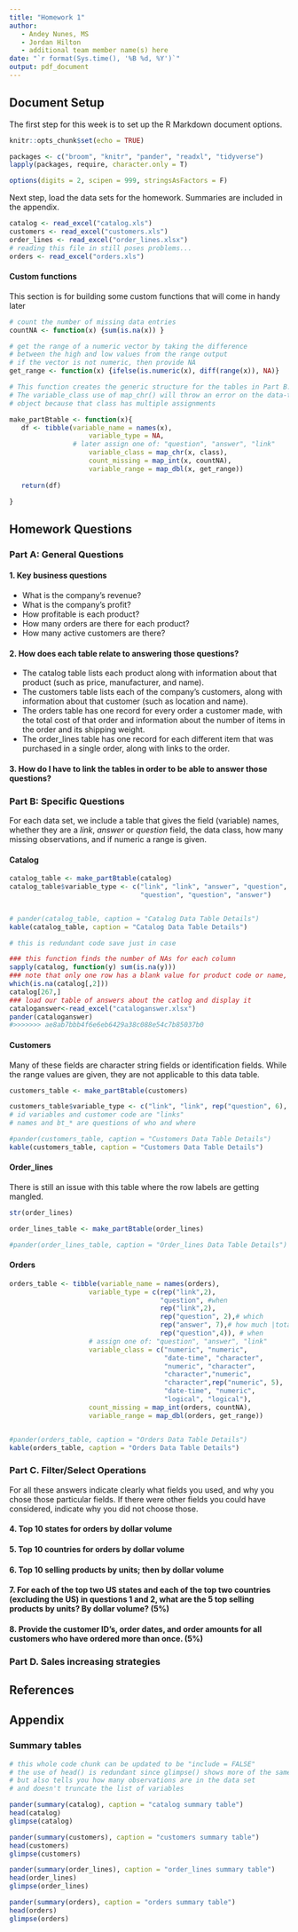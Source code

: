 ```yaml
---
title: "Homework 1"
author:
   - Andey Nunes, MS
   - Jordan Hilton
   - additional team member name(s) here
date: "`r format(Sys.time(), '%B %d, %Y')`"
output: pdf_document
---
```


## Document Setup
The first step for this week is to set up the R Markdown document options.
```r
knitr::opts_chunk$set(echo = TRUE)

packages <- c("broom", "knitr", "pander", "readxl", "tidyverse")
lapply(packages, require, character.only = T)

options(digits = 2, scipen = 999, stringsAsFactors = F)
```

Next step, load the data sets for the homework. Summaries are included in the appendix.

```r
catalog <- read_excel("catalog.xls")
customers <- read_excel("customers.xls")
order_lines <- read_excel("order_lines.xlsx")
# reading this file in still poses problems...
orders <- read_excel("orders.xls")
```

#### Custom functions
This section is for building some custom functions that will come in handy later
```r
# count the number of missing data entries
countNA <- function(x) {sum(is.na(x)) }

# get the range of a numeric vector by taking the difference
# between the high and low values from the range output
# if the vector is not numeric, then provide NA
get_range <- function(x) {ifelse(is.numeric(x), diff(range(x)), NA)}

# This function creates the generic structure for the tables in Part B. 
# The variable_class use of map_chr() will throw an error on the data-time 
# object because that class has multiple assignments

make_partBtable <- function(x){
   df <- tibble(variable_name = names(x),
                    variable_type = NA, 
                # later assign one of: "question", "answer", "link"
                    variable_class = map_chr(x, class),
                    count_missing = map_int(x, countNA),
                    variable_range = map_dbl(x, get_range))
   
   return(df)

}
```



## Homework Questions

### Part A: General Questions

#### 1. Key business questions

+ What is the company’s revenue?
+ What is the company’s profit?
+ How profitable is each product?
+ How many orders are there for each product?
+ How many active customers are there?

#### 2. How does each table relate to answering those questions?

+ The catalog table lists each product along with information about that product (such as price, manufacturer, and name).
+ The customers table lists each of the company’s customers, along with information about that customer (such as location and name).
+ The orders table has one record for every order a customer made, with the total cost of that order and information about the number of items in the order and its shipping weight.
+ The order_lines table has one record for each different item that was purchased in a single order, along with links to the order.


#### 3. How do I have to link the tables in order to be able to answer those questions?



### Part B: Specific Questions

For each data set, we include a table that gives the field (variable) names, whether they are a *link*, *answer* or *question* field, the data class, how many missing observations, and if numeric a range is given.

#### Catalog

```r
catalog_table <- make_partBtable(catalog)
catalog_table$variable_type <- c("link", "link", "answer", "question", 
                                 "question", "question", "answer")


# pander(catalog_table, caption = "Catalog Data Table Details")
kable(catalog_table, caption = "Catalog Data Table Details")
```


```r
# this is redundant code save just in case

### this function finds the number of NAs for each column
sapply(catalog, function(y) sum(is.na(y)))
### note that only one row has a blank value for product code or name, find out which that is
which(is.na(catalog[,2]))
catalog[267,]
### load our table of answers about the catlog and display it
cataloganswer<-read_excel("cataloganswer.xlsx")
pander(cataloganswer)
#>>>>>>> ae8ab7bbb4f6e6eb6429a38c088e54c7b85037b0
```


#### Customers
Many of these fields are character string fields or identification fields. While the range values are given, they are not applicable to this data table.

```r
customers_table <- make_partBtable(customers)

customers_table$variable_type <- c("link", "link", rep("question", 6), "question or answer", "link")
# id variables and customer code are "links"
# names and bt_* are questions of who and where

#pander(customers_table, caption = "Customers Data Table Details")
kable(customers_table, caption = "Customers Data Table Details")
```

#### Order_lines 

There is still an issue with this table where the row labels are getting mangled.

```r
str(order_lines)

order_lines_table <- make_partBtable(order_lines)

#pander(order_lines_table, caption = "Order_lines Data Table Details")
```

#### Orders


```r

orders_table <- tibble(variable_name = names(orders),
                    variable_type = c(rep("link",2), 
                                      "question", #when 
                                      rep("link",2), 
                                      rep("question", 2),# which 
                                      rep("answer", 7),# how much |total
                                      rep("question",4)), # when 
                    # assign one of: "question", "answer", "link"
                    variable_class = c("numeric", "numeric",
                                       "date-time", "character",
                                       "numeric", "character",
                                       "character","numeric", 
                                       "character",rep("numeric", 5),
                                       "date-time", "numeric", 
                                       "logical", "logical"),
                    count_missing = map_int(orders, countNA),
                    variable_range = map_dbl(orders, get_range))


#pander(orders_table, caption = "Orders Data Table Details")
kable(orders_table, caption = "Orders Data Table Details")
```

### Part C. Filter/Select Operations

For all these answers indicate clearly what fields you used, and why you chose those particular fields.  If there were other fields you could have considered, indicate why you did not choose those.

#### 4. Top 10 states for orders by dollar volume

#### 5. Top 10 countries for orders by dollar volume

#### 6. Top 10 selling products by units; then by dollar volume

#### 7. For each of the top two US states and each of the top two countries (excluding the US) in questions 1 and 2, what are the 5 top selling products by units?  By dollar volume? (5%)
#### 8. Provide the customer ID’s, order dates, and order amounts for all customers who have ordered more than once. (5%)

### Part D. Sales increasing strategies



## References

## Appendix

### Summary tables

```r
# this whole code chunk can be updated to be "include = FALSE" 
# the use of head() is redundant since glimpse() shows more of the same information
# but also tells you how many observations are in the data set
# and doesn't truncate the list of variables

pander(summary(catalog), caption = "catalog summary table")
head(catalog)
glimpse(catalog)

pander(summary(customers), caption = "customers summary table")
head(customers)
glimpse(customers)

pander(summary(order_lines), caption = "order_lines summary table")
head(order_lines)
glimpse(order_lines)

pander(summary(orders), caption = "orders summary table")
head(orders)
glimpse(orders)
```

